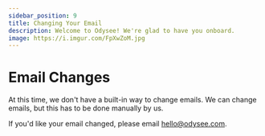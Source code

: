 ---
sidebar_position: 9
title: Changing Your Email
description: Welcome to Odysee! We're glad to have you onboard.
image: https://i.imgur.com/FpXwZoM.jpg
---

# Email Changes

At this time, we don't have a built-in way to change emails. We can change emails, but this has to be done manually by us.

If you'd like your email changed, please email hello@odysee.com.
